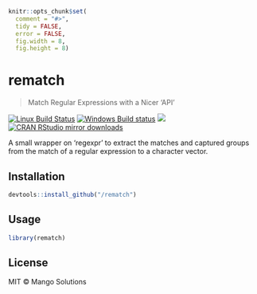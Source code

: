 
```r
knitr::opts_chunk$set(
  comment = "#>",
  tidy = FALSE,
  error = FALSE,
  fig.width = 8,
  fig.height = 8)
```

# rematch

> Match Regular Expressions with a Nicer 'API'

[![Linux Build Status](https://travis-ci.org//rematch.svg?branch=master)](https://travis-ci.org//rematch)
[![Windows Build status](https://ci.appveyor.com/api/projects/status/github//rematch?svg=true)](https://ci.appveyor.com/project//rematch)
[![](http://www.r-pkg.org/badges/version/rematch)](http://www.r-pkg.org/pkg/rematch)
[![CRAN RStudio mirror downloads](http://cranlogs.r-pkg.org/badges/rematch)](http://www.r-pkg.org/pkg/rematch)

A small wrapper on 'regexpr' to extract the matches and captured groups from
  the match of a regular expression to a character vector.

## Installation

```r
devtools::install_github("/rematch")
```

## Usage

```r
library(rematch)
```

## License

MIT © Mango Solutions
